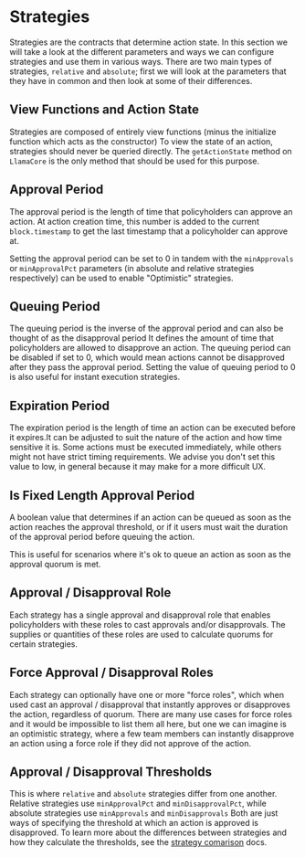 # Strategies

Strategies are the contracts that determine action state.
In this section we will take a look at the different parameters and ways we can configure strategies and use them in various ways.
There are two main types of strategies, `relative` and `absolute`; first we will look at the parameters that they have in common and then look at some of their differences.

## View Functions and Action State

Strategies are composed of entirely view functions (minus the initialize function which acts as the constructor)
To view the state of an action, strategies should never be queried directly.
The `getActionState` method on `LlamaCore` is the only method that should be used for this purpose.

## Approval Period

The approval period is the length of time that policyholders can approve an action.
At action creation time, this number is added to the current `block.timestamp` to get the last timestamp that a policyholder can approve at.

Setting the approval period can be set to 0 in tandem with the `minApprovals` or `minApprovalPct` parameters (in absolute and relative strategies respectively) can be used to enable "Optimistic" strategies.

## Queuing Period

The queuing period is the inverse of the approval period and can also be thought of as the disapproval period
It defines the amount of time that policyholders are allowed to disapprove an action.
The queuing period can be disabled if set to 0, which would mean actions cannot be disapproved after they pass the approval period.
Setting the value of queuing period to 0 is also useful for instant execution strategies.

## Expiration Period

The expiration period is the length of time an action can be executed before it expires.It can be adjusted to suit the nature of the action and how time sensitive it is.
Some actions must be executed immediately, while others might not have strict timing requirements.
We advise you don't set this value to low, in general because it may make for a more difficult UX.

## Is Fixed Length Approval Period

A boolean value that determines if an action can be queued as soon as the action reaches the approval threshold, or if it users must wait the duration of the approval period before queuing the action.

This is useful for scenarios where it's ok to queue an action as soon as the approval quorum is met.

## Approval / Disapproval Role

Each strategy has a single approval and disapproval role that enables policyholders with these roles to cast approvals and/or disapprovals.
The supplies or quantities of these roles are used to calculate quorums for certain strategies.

## Force Approval / Disapproval Roles

Each strategy can optionally have one or more "force roles", which when used cast an approval / disapproval that instantly approves or disapproves the action, regardless of quorum.
There are many use cases for force roles and it would be impossible to list them all here, but one we can imagine is an optimistic strategy, where a few team members can instantly disapprove an action using a force role if they did not approve of the action.

## Approval / Disapproval Thresholds

This is where `relative` and `absolute` strategies differ from one another.
Relative strategies use `minApprovalPct` and `minDisapprovalPct`, while absolute strategies use `minApprovals` and `minDisapprovals`
Both are just ways of specifying the threshold at which an action is approved is disapproved.
To learn more about the differences between strategies and how they calculate the thresholds, see the [strategy comarison](./strategy-comparison.md) docs.
